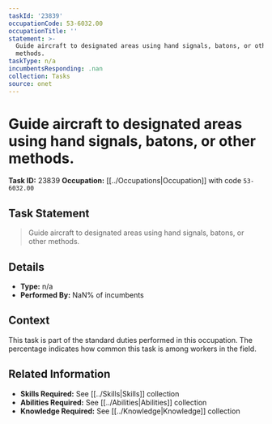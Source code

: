 ```yaml
---
taskId: '23839'
occupationCode: 53-6032.00
occupationTitle: ''
statement: >-
  Guide aircraft to designated areas using hand signals, batons, or other
  methods.
taskType: n/a
incumbentsResponding: .nan
collection: Tasks
source: onet
---
```

# Guide aircraft to designated areas using hand signals, batons, or other methods.

**Task ID:** 23839
**Occupation:** [[../Occupations|Occupation]] with code `53-6032.00`

## Task Statement

> Guide aircraft to designated areas using hand signals, batons, or other methods.

## Details

- **Type:** n/a
- **Performed By:** NaN% of incumbents

## Context

This task is part of the standard duties performed in this occupation. The percentage indicates how common this task is among workers in the field.

## Related Information

- **Skills Required:** See [[../Skills|Skills]] collection
- **Abilities Required:** See [[../Abilities|Abilities]] collection
- **Knowledge Required:** See [[../Knowledge|Knowledge]] collection
